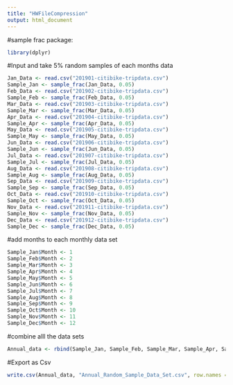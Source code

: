 ```yaml
---
title: "HWFileCompression"
output: html_document
---
```

#sample frac package:
```r
library(dplyr)
```
#Input and take 5%  random samples of each months data
```r
Jan_Data <- read.csv("201901-citibike-tripdata.csv")
Sample_Jan <- sample_frac(Jan_Data, 0.05)
Feb_Data <- read.csv("201902-citibike-tripdata.csv")
Sample_Feb <- sample_frac(Feb_Data, 0.05)
Mar_Data <- read.csv("201903-citibike-tripdata.csv")
Sample_Mar <- sample_frac(Mar_Data, 0.05)
Apr_Data <- read.csv("201904-citibike-tripdata.csv")
Sample_Apr <- sample_frac(Apr_Data, 0.05)
May_Data <- read.csv("201905-citibike-tripdata.csv")
Sample_May <- sample_frac(May_Data, 0.05)
Jun_Data <- read.csv("201906-citibike-tripdata.csv")
Sample_Jun <- sample_frac(Jun_Data, 0.05)
Jul_Data <- read.csv("201907-citibike-tripdata.csv")
Sample_Jul <- sample_frac(Jul_Data, 0.05)
Aug_Data <- read.csv("201908-citibike-tripdata.csv")
Sample_Aug <- sample_frac(Aug_Data, 0.05)
Sep_Data <- read.csv("201909-citibike-tripdata.csv")
Sample_Sep <- sample_frac(Sep_Data, 0.05)
Oct_Data <- read.csv("201910-citibike-tripdata.csv")
Sample_Oct <- sample_frac(Oct_Data, 0.05)
Nov_Data <- read.csv("201911-citibike-tripdata.csv")
Sample_Nov <- sample_frac(Nov_Data, 0.05)
Dec_Data <- read.csv("201912-citibike-tripdata.csv")
Sample_Dec <- sample_frac(Dec_Data, 0.05)
```
#add months to each monthly data set
```r
Sample_Jan$Month <- 1
Sample_Feb$Month <- 2
Sample_Mar$Month <- 3
Sample_Apr$Month <- 4
Sample_May$Month <- 5
Sample_Jun$Month <- 6
Sample_Jul$Month <- 7
Sample_Aug$Month <- 8
Sample_Sep$Month <- 9
Sample_Oct$Month <- 10
Sample_Nov$Month <- 11
Sample_Dec$Month <- 12
```
#combine alll the data sets
```r
Annual_data <- rbind(Sample_Jan, Sample_Feb, Sample_Mar, Sample_Apr, Sample_May, Sample_Jun, Sample_Jul, Sample_Aug, Sample_Sep, Sample_Oct, Sample_Nov, Sample_Dec)
```
#Export as Csv
```r
write.csv(Annual_data, "Annual_Random_Sample_Data_Set.csv", row.names = FALSE)
```


